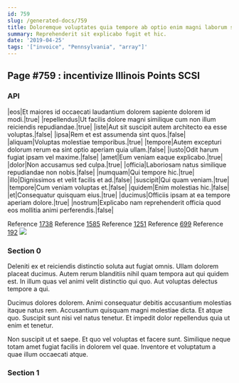 ```yaml
---
id: 759
slug: /generated-docs/759
title: Doloremque voluptates quia tempore ab optio enim magni laborum sit.
summary: Reprehenderit sit explicabo fugit et hic.
date: '2019-04-25'
tags: '["invoice", "Pennsylvania", "array"]'
---
```


## Page #759 : incentivize Illinois Points SCSI
### API

|eos|Et maiores id occaecati laudantium dolorem sapiente dolorem id modi.|true|
|repellendus|Ut facilis dolore magni similique cum non illum reiciendis repudiandae.|true|
|iste|Aut sit suscipit autem architecto ea esse voluptas.|false|
|ipsa|Rem et est assumenda sint quos.|false|
|aliquam|Voluptas molestiae temporibus.|true|
|tempore|Autem excepturi dolorum rerum ea sint optio aperiam quia ullam.|false|
|iusto|Odit harum fugiat ipsam vel maxime.|false|
|amet|Eum veniam eaque explicabo.|true|
|dolor|Non accusamus sed culpa.|true|
|officia|Laboriosam natus similique repudiandae non nobis.|false|
|numquam|Qui tempore hic.|true|
|illo|Dignissimos et velit facilis et ad.|false|
|suscipit|Qui quam veniam.|true|
|tempore|Cum veniam voluptas et.|false|
|quidem|Enim molestias hic.|false|
|et|Consequatur quisquam eius.|true|
|ducimus|Officiis ipsam at ea tempore aperiam dolore.|true|
|nostrum|Explicabo nam reprehenderit officia quod eos mollitia animi perferendis.|false|

Reference [1738](/generated-docs/1738)
Reference [1585](/generated-docs/1585)
Reference [1251](/generated-docs/1251)
Reference [699](/generated-docs/699)
Reference [192](/generated-docs/192)
![](/assets/cats-4.jpg)

### Section 0
Deleniti ex et reiciendis distinctio soluta aut fugiat omnis. Ullam dolorem placeat ducimus. Autem rerum blanditiis nihil quam tempora aut qui quidem est. In illum quas vel animi velit distinctio qui quo. Aut voluptas delectus tempore a qui.
 Ducimus dolores dolorem. Animi consequatur debitis accusantium molestias itaque natus rem. Accusantium quisquam magni molestiae dicta. Et atque quo. Suscipit sunt nisi vel natus tenetur. Et impedit dolor repellendus quia ut enim et tenetur.
 Non suscipit ut et saepe. Et quo vel voluptas et facere sunt. Similique neque totam amet fugiat facilis in dolorem vel quae. Inventore et voluptatum a quae illum occaecati atque.
### Section 1

